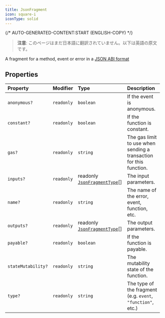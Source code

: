 ```yaml
---
title: JsonFragment
icon: square-i
iconType: solid
---
```


{/* AUTO-GENERATED-CONTENT:START (ENGLISH-COPY) */}

> **注意**: このページはまだ日本語に翻訳されていません。以下は英語の原文です。

A fragment for a method, event or error in a [JSON ABI
format](https://docs.soliditylang.org/en/v0.8.19/abi-spec.html#json)

## Properties

| Property | Modifier | Type | Description |
| :------ | :------ | :------ | :------ |
| `anonymous?` | `readonly` | `boolean` | If the event is anonymous. |
| `constant?` | `readonly` | `boolean` | If the function is constant. |
| `gas?` | `readonly` | `string` | The gas limit to use when sending a transaction for this function. |
| `inputs?` | `readonly` | readonly [`JsonFragmentType`](/jp/sdk/content/interfaces/JsonFragmentType)[] | The input parameters. |
| `name?` | `readonly` | `string` | The name of the error, event, function, etc. |
| `outputs?` | `readonly` | readonly [`JsonFragmentType`](/jp/sdk/content/interfaces/JsonFragmentType)[] | The output parameters. |
| `payable?` | `readonly` | `boolean` | If the function is payable. |
| `stateMutability?` | `readonly` | `string` | The mutability state of the function. |
| `type?` | `readonly` | `string` | The type of the fragment (e.g. `event`, `"function"`, etc.) |

